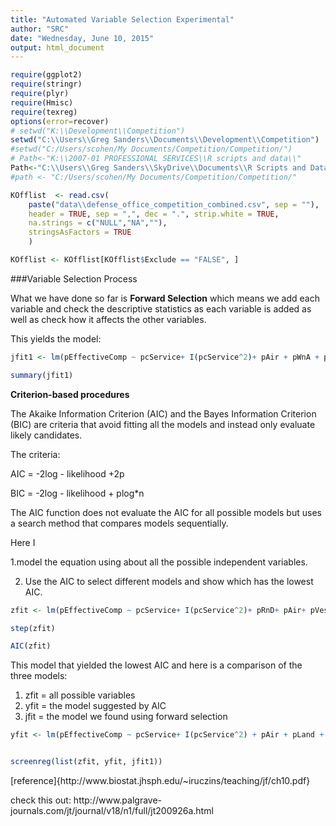 ```yaml
---
title: "Automated Variable Selection Experimental"
author: "SRC"
date: "Wednesday, June 10, 2015"
output: html_document
---
```


```r
require(ggplot2)
require(stringr)
require(plyr)
require(Hmisc)
require(texreg)
options(error=recover)
# setwd("K:\\Development\\Competition")
setwd("C:\\Users\\Greg Sanders\\Documents\\Development\\Competition")
#setwd("C:/Users/scohen/My Documents/Competition/Competition/")
# Path<-"K:\\2007-01 PROFESSIONAL SERVICES\\R scripts and data\\"
Path<-"C:\\Users\\Greg Sanders\\SkyDrive\\Documents\\R Scripts and Data SkyDrive\\"
#path <- "C:/Users/scohen/My Documents/Competition/Competition/"

KOfflist  <- read.csv(
    paste("data\\defense_office_competition_combined.csv", sep = ""),
    header = TRUE, sep = ",", dec = ".", strip.white = TRUE, 
    na.strings = c("NULL","NA",""),
    stringsAsFactors = TRUE
    )

KOfflist <- KOfflist[KOfflist$Exclude == "FALSE", ] 
```

###Variable Selection Process

What we have done so far is **Forward Selection** which means we add each variable and check the descriptive statistics as each variable is added as well as check how it affects the other variables. 

This yields the model:

```r

jfit1 <- lm(pEffectiveComp ~ pcService+ I(pcService^2)+ pAir + pWnA + pEnC + pIDV, data=KOfflist)

summary(jfit1)
```

**Criterion-based procedures**

The Akaike Information Criterion (AIC) and the Bayes Information Criterion (BIC) are criteria that avoid fitting all the models and instead only evaluate likely candidates.  

The criteria:

AIC = -2log - likelihood +2p

BIC = -2log - likelihood + plog*n

The AIC function does not evaluate the AIC for all possible models but uses a search method that compares models sequentially.  

Here I 

1.model the equation using about all the possible independent variables.

2. Use the AIC to select different models and show which has the lowest AIC. 
```r
zfit <- lm(pEffectiveComp ~ pcService+ I(pcService^2)+ pRnD+ pAir+ pVessel+ pLand+ pMnS+ pWnA+ pEnC+ pFnC+ pIDV+ pFixed+ pCostPlus+ pIncentFee+ log(TotalCount)+ log(TotalValue), data=KOfflist) 

step(zfit)

AIC(zfit)

```

This model that yielded the lowest AIC and here is a comparison of the three models: 

1. zfit = all possible variables
2. yfit = the model suggested by AIC
3. jfit = the model we found using forward selection

``` r
yfit <- lm(pEffectiveComp ~ pcService+ I(pcService^2) + pAir + pLand + pWnA + pFnC + pIDV + pFixed, data=KOfflist)


screenreg(list(zfit, yfit, jfit1))

```

[reference]{http://www.biostat.jhsph.edu/~iruczins/teaching/jf/ch10.pdf}

check this out: http://www.palgrave-journals.com/jt/journal/v18/n1/full/jt200926a.html 
